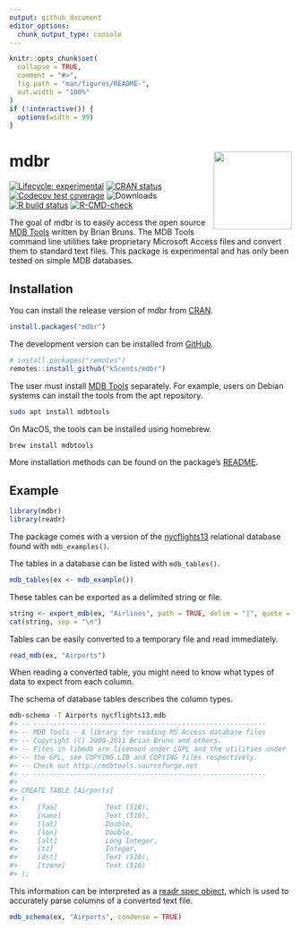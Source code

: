 ```yaml
---
output: github_document
editor_options: 
  chunk_output_type: console
---
```


<!-- README.md is generated from README.Rmd. Please edit that file -->

```r
knitr::opts_chunk$set(
  collapse = TRUE,
  comment = "#>",
  fig.path = "man/figures/README-",
  out.width = "100%"
)
if (!interactive()) {
  options(width = 99)
}
```

# mdbr <img src='man/figures/logo.png' align="right" height="139" />

<!-- badges: start -->
[![Lifecycle: experimental][life_badge]][life_link]
[![CRAN status][cran_badge]][cran_link]
[![Codecov test coverage][cov_badge]][cov_link]
![Downloads][dl_badge]
[![R build status][ga_badge]][ga_link]
[![R-CMD-check](https://github.com/k5cents/mdbr/actions/workflows/R-CMD-check.yaml/badge.svg)](https://github.com/k5cents/mdbr/actions/workflows/R-CMD-check.yaml)
<!-- badges: end -->

The goal of mdbr is to easily access the open source [MDB Tools][mdbt] written
by Brian Bruns. The MDB Tools command line utilities take proprietary Microsoft
Access files and convert them to standard text files. This package is
experimental and has only been tested on simple MDB databases.

## Installation

You can install the release version of mdbr from [CRAN][cran].

```r
install.packages("mdbr")
```

The development version can be installed from [GitHub][gh].

```r
# install.packages("remotes")
remotes::install_github("k5cents/mdbr")
```

The user must install [MDB Tools][mdbt] separately. For example, users on 
Debian systems can install the tools from the apt repository.

```bash
sudo apt install mdbtools
```

On MacOS, the tools can be installed using homebrew.

```bash
brew install mdbtools
```

More installation methods can be found on the package's [README][readme].

## Example

```r
library(mdbr)
library(readr)
```

The package comes with a version of the [nycflights13][nycf] relational database
found with `mdb_examples()`.

The tables in a database can be listed with `mdb_tables()`.

```r
mdb_tables(ex <- mdb_example())
```

These tables can be exported as a delimited string or file.

```r
string <- export_mdb(ex, "Airlines", path = TRUE, delim = "|", quote = "'")
cat(string, sep = "\n")
```

Tables can be easily converted to a temporary file and read immediately.

```r
read_mdb(ex, "Airports")
```

When reading a converted table, you might need to know what types of data to
expect from each column. 

The schema of database tables describes the column types.

``` bash
mdb-schema -T Airports nycflights13.mdb
#> -- ----------------------------------------------------------
#> -- MDB Tools - A library for reading MS Access database files
#> -- Copyright (C) 2000-2011 Brian Bruns and others.
#> -- Files in libmdb are licensed under LGPL and the utilities under
#> -- the GPL, see COPYING.LIB and COPYING files respectively.
#> -- Check out http://mdbtools.sourceforge.net
#> -- ----------------------------------------------------------
#> 
#> CREATE TABLE [Airports]
#> (
#>     [faa]            Text (510), 
#>     [name]           Text (510), 
#>     [lat]            Double, 
#>     [lon]            Double, 
#>     [alt]            Long Integer, 
#>     [tz]             Integer, 
#>     [dst]            Text (510), 
#>     [tzone]          Text (510)
#> );
```

This information can be interpreted as a [readr spec object][spec], which is
used to accurately parse columns of a converted text file.

```r
mdb_schema(ex, "Airports", condense = TRUE)
```


<!-- refs: start -->
[life_badge]: https://img.shields.io/badge/lifecycle-experimental-orange.svg
[life_link]: https://lifecycle.r-lib.org/articles/stages.html#experimental)
[cran_badge]: https://www.r-pkg.org/badges/version/mdbr
[cran_link]: https://CRAN.R-project.org/package=mdbr
[ga_badge]: https://github.com/k5cents/mdbr/workflows/R-CMD-check/badge.svg
[ga_link]: https://github.com/k5cents/mdbr/actions
[cov_badge]: https://img.shields.io/codecov/c/github/k5cents/mdbr/master.svg
[cov_link]: https://app.codecov.io/gh/k5cents/mdbr?branch=master
[dl_badge]: https://cranlogs.r-pkg.org/badges/grand-total/mdbr
[mdbt]: https://github.com/mdbtools/mdbtools
[gh]:  https://github.com/k5cents/mdbr/
[cran]:  https://cran.r-project.org/package=mdbr
[readme]: https://github.com/mdbtools/mdbtools/blob/dev/README.md
[nycf]: https://github.com/tidyverse/nycflights13
[spec]: https://readr.tidyverse.org/reference/spec.html
<!-- refs: end -->
